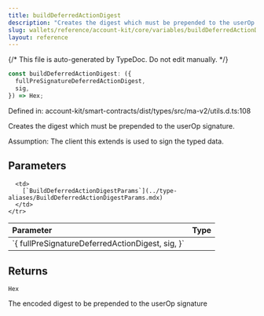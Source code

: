 ```yaml
---
title: buildDeferredActionDigest
description: "Creates the digest which must be prepended to the userOp signature.  Assumption: The client this extends is used to sign the typed data."
slug: wallets/reference/account-kit/core/variables/buildDeferredActionDigest
layout: reference
---
```


{/* This file is auto-generated by TypeDoc. Do not edit manually. */}

```ts
const buildDeferredActionDigest: ({
  fullPreSignatureDeferredActionDigest,
  sig,
}) => Hex;
```

Defined in: account-kit/smart-contracts/dist/types/src/ma-v2/utils.d.ts:108

Creates the digest which must be prepended to the userOp signature.

Assumption: The client this extends is used to sign the typed data.

## Parameters

<table>
  <thead>
    <tr>
      <th align="left">Parameter</th>
      <th align="left">Type</th>
    </tr>
  </thead>

  <tbody>
    <tr>
      <td>
        `{ fullPreSignatureDeferredActionDigest, sig, }`
      </td>

      <td>
        [`BuildDeferredActionDigestParams`](../type-aliases/BuildDeferredActionDigestParams.mdx)
      </td>
    </tr>

  </tbody>
</table>

## Returns

`Hex`

The encoded digest to be prepended to the userOp signature
